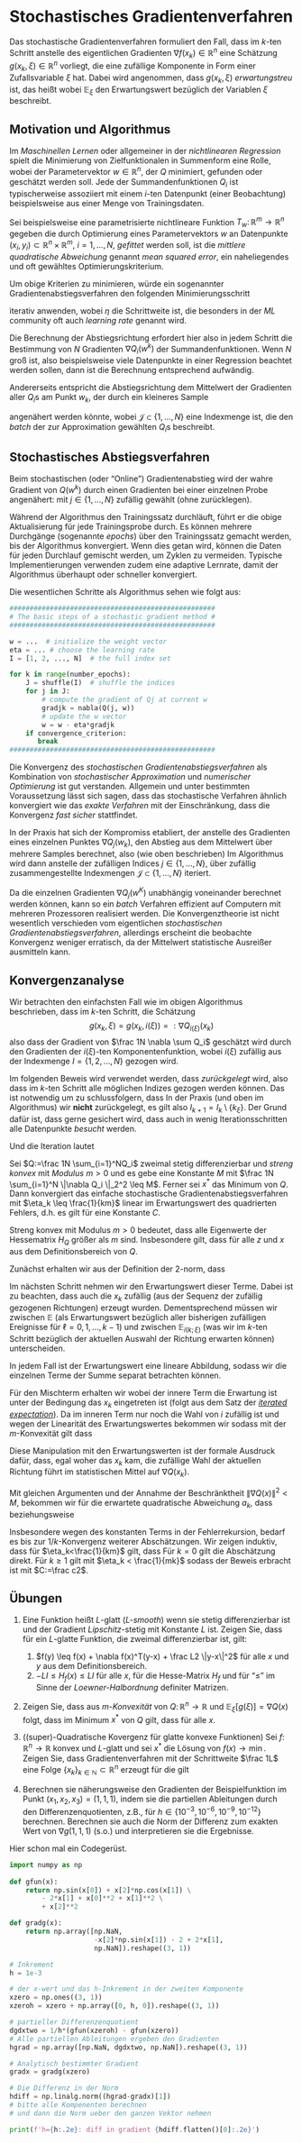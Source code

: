 # Stochastisches Gradientenverfahren

Das stochastische Gradientenverfahren formuliert den Fall, dass im $k$-ten Schritt anstelle des eigentlichen Gradienten $\nabla f(x_k)\in \mathbb R^{n}$ eine Sch&auml;tzung $g(x_k, \xi)\in \mathbb R^{n}$ vorliegt, die eine zuf&auml;llige Komponente in Form einer Zufallsvariable $\xi$ hat. Dabei wird angenommen, dass $g(x_k, \xi)$ *erwartungstreu* ist, das hei&szlig;t
\begin{equation*}
\mathbb E_\xi [g(x_k, \xi)] = \nabla f(x_k),
\end{equation*}
wobei $\mathbb E_\xi$ den Erwartungswert bez&uuml;glich der Variablen $\xi$ beschreibt.

## Motivation und Algorithmus

Im *Maschinellen Lernen* oder allgemeiner in der *nichtlinearen Regression* spielt die Minimierung von Zielfunktionalen in Summenform
\begin{equation*}
Q(w) = \frac{1}{N}\sum_{i=1}^N Q_i(w)
\end{equation*}
eine Rolle, wobei der Parametervektor $w\in \mathbb R^n$, der
$Q$ minimiert, gefunden oder gesch&auml;tzt werden soll.
Jede der Summandenfunktionen $Q_i$ ist typischerweise assoziiert mit einem $i$-ten Datenpunkt (einer Beobachtung) beispielsweise aus einer Menge von Trainingsdaten.

Sei beispielsweise eine parametrisierte nichtlineare Funktion  $T_w\colon \mathbb R^{m}\to \mathbb R^{n}$ gegeben die durch Optimierung eines Parametervektors $w$ an Datenpunkte $(x_i, y_i)\subset \mathbb R^{n}\times \mathbb R^{m}$, $i=1, \dotsc, N$, *gefittet* werden soll, ist die *mittlere quadratische Abweichung* 
\begin{equation*}
\mathsf{MSE}\,(w) := \frac 1N \sum_{i=1}^N \|N(x_i)-y_i\|_2^2
\end{equation*}
genannt *mean squared error*, ein naheliegendes und oft gew&auml;hltes Optimierungskriterium.

Um obige Kriterien zu minimieren, w&uuml;rde ein sogenannter Gradientenabstiegsverfahren den folgenden Minimierungsschritt 

\begin{equation*}
w^{k+1} := w^{k} - \eta \nabla Q(w^k) = w^k - \eta \frac{1}{N} \sum_{i=1}^N \nabla Q_i(w^k),
\end{equation*}
iterativ anwenden, wobei $\eta$ die Schrittweite ist, die besonders in der *ML* community oft auch *learning rate* genannt wird.

Die Berechnung der Abstiegsrichtung erfordert hier also in jedem Schritt die Bestimmung von $N$ Gradienten $\nabla Q_i(w^k)$ der Summandenfunktionen. Wenn $N$ gro&szlig; ist, also beispielsweise viele Datenpunkte in einer Regression beachtet werden sollen, dann ist die Berechnung entsprechend aufw&auml;ndig.

Andererseits entspricht die Abstiegsrichtung 
\begin{equation*}
\frac{1}{N} \sum_{i=1}^N \nabla Q_i(w^k)
\end{equation*}
dem Mittelwert der Gradienten aller $Q_i$s am Punkt $w_k$, der durch ein kleineres Sample 

\begin{equation*}
\frac{1}{N} \sum_{i=1}^N \nabla Q_i(w^k) \approx \frac{1}{|\mathcal J|} \sum_{j\in \mathcal J} \nabla Q_j(w^k),
\end{equation*}

angen&auml;hert werden k&ouml;nnte, wobei $\mathcal J \subset \{1, \dotsc, N\}$ eine Indexmenge ist, die den *batch* der zur Approximation gew&auml;hlten $Q_i$s beschreibt.

## Stochastisches Abstiegsverfahren  {#iterative_method}

Beim stochastischen (oder "Online") Gradientenabstieg wird der wahre Gradient von $Q(w^k)$ durch einen Gradienten bei einer einzelnen Probe angenähert:
\begin{equation*}
w^{k+1} = w^k-\eta \nabla Q_j(w^k),
\end{equation*}
mit $j\in \{1,\dotsc, N\}$ zuf&auml;llig gew&auml;hlt (ohne zur&uuml;cklegen).

Während der Algorithmus den Trainingssatz durchläuft, führt er die obige Aktualisierung für jede Trainingsprobe durch. Es können mehrere Durchgänge (sogenannte *epochs*) über den Trainingssatz gemacht werden, bis der Algorithmus konvergiert. Wenn dies getan wird, können die Daten für jeden Durchlauf gemischt werden, um Zyklen zu vermeiden. Typische Implementierungen verwenden zudem eine adaptive Lernrate, damit der Algorithmus &uuml;berhaupt oder schneller konvergiert.

Die wesentlichen Schritte als Algorithmus sehen wie folgt aus:

```python
###################################################
# The basic steps of a stochastic gradient method #
###################################################

w = ...  # initialize the weight vector
eta = ... # choose the learning rate
I = [1, 2, ..., N]  # the full index set

for k in range(number_epochs):
    J = shuffle(I)  # shuffle the indices
    for j in J:
        # compute the gradient of Qj at current w
        gradjk = nabla(Q(j, w))  
        # update the w vector
        w = w - eta*gradjk
    if convergence_criterion:
       break
###################################################
```

Die Konvergenz des *stochastischen Gradientenabstiegsverfahren* als Kombination von *stochastischer Approximation* und *numerischer Optimierung* ist gut verstanden. Allgemein und unter bestimmten Voraussetzung l&auml;sst sich sagen, dass das stochastische Verfahren &auml;hnlich konvergiert wie das *exakte Verfahren* mit der Einschr&auml;nkung, dass die Konvergenz *fast sicher* stattfindet.

In der Praxis hat sich der Kompromiss etabliert, der anstelle des Gradienten eines einzelnen Punktes $\nabla Q_j(w_k)$, den Abstieg aus dem Mittelwert &uuml;ber mehrere Samples berechnet, also (wie oben beschrieben)
\begin{equation*}
\frac{1}{N} \sum_{i=1}^N \nabla Q_i(w^k) \approx \frac{1}{|\mathcal J|} \sum_{j\in \mathcal J} \nabla Q_j(w^k).
\end{equation*}
Im Algorithmus wird dann anstelle der zuf&auml;lligen Indices $j \in \{1, \dotsc, N\}$, &uuml;ber zuf&auml;llig zusammengestellte Indexmengen $\mathcal J \subset \{1, \dotsc, N\}$ iteriert.

Da die einzelnen Gradienten $\nabla Q_j(w^K)$ unabh&auml;ngig voneinander berechnet werden k&ouml;nnen, kann so ein *batch* Verfahren effizient auf Computern mit mehreren Prozessoren realisiert werden. Die Konvergenztheorie ist nicht wesentlich verschieden vom eigentlichen *stochastischen Gradientenabstiegsverfahren*, allerdings erscheint die beobachte Konvergenz weniger erratisch, da der Mittelwert statistische Ausrei&szlig;er ausmitteln kann.

## Konvergenzanalyse

Wir betrachten den einfachsten Fall wie im obigen Algorithmus beschrieben, dass im $k$-ten Schritt, die Sch&auml;tzung 
$$g(x_k, \xi)=g(x_k, i(\xi))=:\nabla Q_{i(\xi)}(x_k)$$
also dass der Gradient von $\frac 1N \nabla \sum Q_i$ gesch&auml;tzt wird durch den Gradienten der $i(\xi)$-ten Komponentenfunktion, wobei $i(\xi)$ zuf&auml;llig aus der Indexmenge $I=\{1, 2, \dotsc, N\}$ gezogen wird. 

::: {#sdg-put-it-back .JHSAYS data-latex=''}
Im folgenden Beweis wird verwendet werden, dass *zur&uuml;ckgelegt* wird, also dass im $k$-ten Schritt alle m&ouml;glichen Indizes gezogen werden k&ouml;nnen. Das ist notwendig um zu schlussfolgern, dass 
\begin{equation*}
\mathbb E_{i(\xi)} [g(x_k, k_\xi)] = \nabla Q(x_k)
\end{equation*}
In der Praxis (und oben im Algorithmus) wir **nicht** zur&uuml;ckgelegt, es gilt also $I_{k+1} = I_k \setminus \{k_\xi\}$. Der Grund daf&uuml;r ist, dass gerne gesichert wird, dass auch in wenig Iterationsschritten alle Datenpunkte *besucht* werden.
:::


Und die Iteration lautet
\begin{equation*}
x_{k+1} = x_k - \eta_k g(x_k, i(\xi)).
\end{equation*}

::: {.theorem #thm-convergence-stoch-grad name="Konvergenz des stochastischen Gradientenabstiegsverfahren"}
Sei $Q:=\frac 1N \sum_{i=1}^NQ_i$ zweimal stetig differenzierbar und *streng konvex* mit *Modulus* $m>0$ und es gebe eine Konstante $M$ mit $\frac 1N \sum_{i=1}^N \|\nabla Q_i \|_2^2 \leq M$. Ferner sei
<!-- seien die Funktionen $Q_i$ konvex und es sei -->
$x^*$ das Minimum von $Q$. Dann konvergiert das einfache stochastische Gradientenabstiegsverfahren mit $\eta_k \leq \frac{1}{km}$ linear im Erwartungswert des quadrierten Fehlers, d.h. es gilt
\begin{equation*}
a_{k+1} := \frac 12 \mathbb E [\| x_{k+1} - x^*\|^2 ] \leq \frac {C}{k+1}
\end{equation*}
f&uuml;r eine Konstante $C$.
:::

:::{.proof}
Streng konvex mit Modulus $m>0$ bedeutet, dass alle Eigenwerte der Hessematrix $H_Q$ gr&ouml;&szlig;er als $m$ sind. 
<!--Daraus l&auml;sst sich ableiten, dass f&uuml;r alle *subgradienten* $g$ gilt, dass-->
Insbesondere gilt, dass
\begin{equation*}
Q(z) \leq Q(x) + \nabla Q(x)^T(z-x) + \frac12 m \|z-x\|^2
\end{equation*}
f&uuml;r alle $z$ und $x$ aus dem Definitionsbereich von $Q$.

<!-- Aus $Q_i$ konvex, folgt dass $\nabla Q_k (x_k)$ ein Subgradient ist, sodass wir obige Relation in der folgenden Argumentation verwenden k&ouml;nnen. -->

Zun&auml;chst erhalten wir aus der Definition der 2-norm, dass
\begin{equation*}
\begin{split}
\frac 12 \|x_{k+1} - x^* \|^2 &= 
\frac 12 \|x_{k} - \eta_k \nabla Q_{i(k;\xi)}(x_k) - x^* \|^2 \\
&=
\frac 12 \|x_{k} - x^* \|^2 - \eta_k \nabla Q_{i(k;\xi)}(x_k)^T( x_{k} -x^*) + \eta_k^2 \|\nabla Q_{i(k;\xi)}(x_k)\|^2
\end{split}
\end{equation*}

Im n&auml;chsten Schritt nehmen wir den Erwartungswert dieser Terme. Dabei ist zu beachten, dass auch die $x_k$ zuf&auml;llig (aus der Sequenz der zuf&auml;llig gezogenen Richtungen) erzeugt wurden. Dementsprechend m&uuml;ssen wir zwischen $\mathbb E$ (als Erwartungswert bez&uuml;glich aller bisherigen zuf&auml;lligen Ereignisse f&uuml;r $\ell=0, 1, \dotsc, k-1$) und zwischen $\mathbb E_{i(k;\xi)}$ (was wir im $k$-ten Schritt bez&uuml;glich der aktuellen Auswahl der Richtung erwarten k&ouml;nnen) unterscheiden.

In jedem Fall ist der Erwartungswert eine lineare Abbildung, sodass wir die einzelnen Terme der Summe separat betrachten k&ouml;nnen.

F&uuml;r den Mischterm erhalten wir
\begin{equation*}
\eta_k \mathbb E[ \nabla Q_{i(k;\xi)}(x_k)^T( x_{k} -x^*) ] = 
\eta_k \mathbb E\bigl [\mathbb E_{i(k;\xi)}[ \nabla Q_{i(k;\xi)}(x_k)^T( x_{k} -x^*)\,|\, x_k ]\bigr ]
\end{equation*}
wobei der innere Term die Erwartung ist unter der Bedingung das $x_k$ eingetreten ist (folgt aus dem Satz der [*iterated expectation*](https://en.wikipedia.org/wiki/Law_of_total_expectation)).
Da im inneren Term nur noch die Wahl von $i$ zuf&auml;llig ist und wegen der Linearit&auml;t des Erwartungswertes bekommen wir
\begin{equation*}
\begin{split}
\mathbb E_{i(k;\xi)}[ \nabla Q_{i(k;\xi)}(x_k)^T( x_{k} -x^*)\,|\, x_k ] &=
\mathbb E_{i(k;\xi)}[ \nabla Q_{i(k;\xi)}(x_k)^T\,|\, x_k ]( x_{k} -x^*) \\
& = \nabla Q(x_k)^T(x_k - x^*).
\end{split}
\end{equation*}
sodass mit der $m$-Konvexit&auml;t gilt dass 
\begin{equation*}
\mathbb E[ \nabla Q_{i(k;\xi)}(x_k)^T( x_{k} -x^*) ] \geq m \mathbb E[\|x_k - x^*\|^2].
\end{equation*}

::: {#sdg-cnv-independent .JHSAYS data-latex=''}
Diese Manipulation mit den Erwartungswerten ist der formale Ausdruck daf&uuml;r, dass, egal woher das $x_k$ kam, die zuf&auml;llige Wahl der aktuellen Richtung f&uuml;hrt im statistischen Mittel auf $\nabla Q(x_k)$.
:::

Mit gleichen Argumenten und der Annahme der Beschr&auml;nktheit $\|\nabla Q(x)\|^2 < M$, bekommen wir f&uuml;r die erwartete quadratische Abweichung $a_k$, dass
\begin{equation*}
\begin{split}
\frac 12 \|x_{k+1} - x^* \|^2 \leq (1-2\eta_k m) \frac 12 \|x_{k} - x^*\| + \frac 12 \eta_k^2 M^2
\end{split}
\end{equation*}
beziehungsweise
\begin{equation*}
a_{k+1} \leq (1-2\eta_km)a_k + \frac 12\eta_k^2M.
\end{equation*}

Insbesondere wegen des konstanten Terms in der Fehlerrekursion, bedarf es bis zur $1/k$-Konvergenz weiterer Absch&auml;tzungen. Wir zeigen induktiv, dass f&uuml;r $\eta_k<\frac{1}{km}$ gilt, dass
\begin{equation*}
a_{k+1} \leq \frac{c}{2(k+1)}, \quad c = \max\{\| x_1 - x^*\|^2, \frac{M^2}{m^2} \}.
\end{equation*}
F&uuml;r $k=0$ gilt die Absch&auml;tzung direkt. F&uuml;r $k\geq 1$ gilt mit $\eta_k < \frac{1}{mk}$
\begin{equation*}
\begin{split}
a_{k+1} \leq & (1-2m \eta_k)a_k + \frac 12 \eta_k^2 M \\
\leq&  (1-\frac 2k)a_k + \frac 12 \frac{M}{k^2m^2} \\
\leq&  (1-\frac 2k)\frac c2 + \frac 12 \frac{1}{k^2} \frac c2\\
&=  \frac{k^2-1}{k^2}\frac{c}{2(k+1)} \leq \frac {c}{2(k+1)}
\end{split}
\end{equation*}
sodass der Beweis erbracht ist mit $C:=\frac c2$.

:::

## &Uuml;bungen

1. Eine Funktion hei&szlig;t $L$-glatt (*$L$-smooth*) wenn sie stetig
   differenzierbar ist und der Gradient *Lipschitz*-stetig mit Konstante $L$ ist.
   Zeigen Sie, dass f&uuml;r ein $L$-glatte Funktion, die zweimal differenzierbar ist, gilt:
   1. $f(y) \leq f(x) + \nabla f(x)^T(y-x) + \frac L2 \|y-x\|^2$ f&uuml;r alle $x$ und $y$ aus dem Definitionsbereich.
   2. $-LI \leq H_f(x) \leq LI$ f&uuml;r alle $x$, f&uuml;r die Hesse-Matrix
      $H_f$ und f&uuml;r "$\leq$" im Sinne der *Loewner-Halbordnung* definiter
      Matrizen.

2. Zeigen Sie, dass aus *m-Konvexit&auml;t* von $Q\colon \mathbb R^{n}\to \mathbb R^{}$ und $\mathbb E_\xi [g(\xi)] = \nabla Q(x)$ folgt, dass im Minimum $x^*$ von $Q$ gilt, dass
   \begin{equation*}
   \mathbb E_\xi[g(\xi)^T(x-x^*)] \geq Q(x)-Q(x^*) + \frac m2\|x - x^*\|^2  \geq m\|x - x^*\|^2,
   \end{equation*}
f&uuml;r alle $x$.

3. ((super)-Quadratische Kovergenz f&uuml;r glatte konvexe Funktionen) Sei $f\colon \mathbb R^{n}\to \mathbb R^{}$ konvex und $L$-glatt und sei
   $x^*$ die L&ouml;sung von $f(x)\to \min$. Zeigen Sie, dass
   Gradientenverfahren mit der Schrittweite $\frac 1L$ eine Folge $\{x_k\}_{k\in
   \mathbb N}\subset \mathbb R^{n}$ erzeugt f&uuml;r die gilt
   \begin{equation*}
   f(x_N)-f(x^*) \leq \frac{L}{2T} \|x_0 - x^*\|^2, \quad N=1, 2, \dotsc .
   \end{equation*}

4. Berechnen sie n&auml;herungsweise den Gradienten der Beispielfunktion 
\begin{equation*}
f(x_1, x_2, x_3) = \sin(x_1) + x_3\cos(x_2) - 2x_2 + x_1^2 + x_2^2 + x_3^2
\end{equation*}
im Punkt $(x_1, x_2, x_3) = (1, 1, 1)$, 
indem sie die partiellen Ableitungen durch den Differenzenquotienten, z.B.,
\begin{equation*}
\frac{\partial g}{\partial x_2}(1, 1, 1) \approx \frac{g(1, 1+h, 1) - g(1, 1,1)}{h}
\end{equation*}
f&uuml;r $h\in\{10^{-3}, 10^{-6}, 10^{-9}, 10^{-12}\}$ berechnen. Berechnen sie auch die Norm der Differenz zum exakten Wert von $\nabla g(1, 1, 1)$ (s.o.) und interpretieren sie die Ergebnisse.

Hier schon mal ein Codeger&uuml;st.

```python
import numpy as np
 
def gfun(x):
    return np.sin(x[0]) + x[2]*np.cos(x[1]) \
        - 2*x[1] + x[0]**2 + x[1]**2 \
        + x[2]**2

def gradg(x):
    return np.array([np.NaN,
                     -x[2]*np.sin(x[1]) - 2 + 2*x[1],
                     np.NaN]).reshape((3, 1))

# Inkrement
h = 1e-3

# der x-wert und das h-Inkrement in der zweiten Komponente
xzero = np.ones((3, 1))
xzeroh = xzero + np.array([0, h, 0]).reshape((3, 1))

# partieller Differenzenquotient
dgdxtwo = 1/h*(gfun(xzeroh) - gfun(xzero))
# Alle partiellen Ableitungen ergeben den Gradienten
hgrad = np.array([np.NaN, dgdxtwo, np.NaN]).reshape((3, 1))

# Analytisch bestimmter Gradient
gradx = gradg(xzero)

# Die Differenz in der Norm
hdiff = np.linalg.norm((hgrad-gradx)[1])
# bitte alle Kompenenten berechnen
# und dann die Norm ueber den ganzen Vektor nehmen

print(f'h={h:.2e}: diff in gradient {hdiff.flatten()[0]:.2e}')
```

